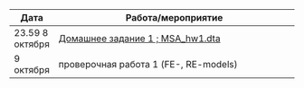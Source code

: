 Дата | Работа/мероприятие
-------- | ----------------------------------------------------------
23.59 8 октября | <a href="MSA_hw1.pdf" title => Домашнее задание 1 ; <a href="MSA_hw1.dta" title => MSA_hw1.dta
9 октября | проверочная работа 1 (FE-, RE-models)